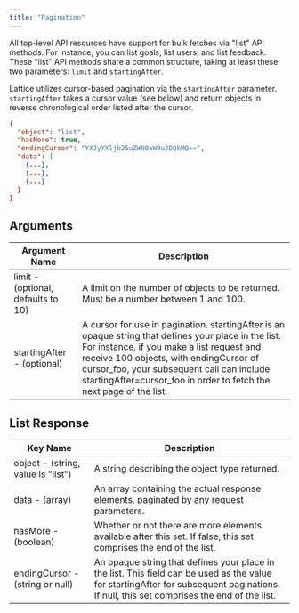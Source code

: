 ```yaml
---
title: "Pagination"
---
```


All top-level API resources have support for bulk fetches via "list" API methods. For instance, you can list goals, list users, and list feedback. These "list" API methods share a common structure, taking at least these two parameters: `limit` and `startingAfter`.

Lattice utilizes cursor-based pagination via the `startingAfter` parameter. `startingAfter` takes a cursor value (see below) and return objects in reverse chronological order listed after the cursor.

```json Response
{
  "object": "list",
  "hasMore": true,
  "endingCursor": "YXJyYXljb25uZWN0aW9uJDQkMQ==",
  "data": [
    {...},
    {...},
    {...}
  }
}
```

## Arguments

| Argument Name                       | Description                                                                                                                                                                                                                                                                                                        |
| ----------------------------------- | ------------------------------------------------------------------------------------------------------------------------------------------------------------------------------------------------------------------------------------------------------------------------------------------------------------------ |
| limit \- (optional, defaults to 10) | A limit on the number of objects to be returned. Must be a number between 1 and 100.                                                                                                                                                                                                                               |
| startingAfter \- (optional)         | A cursor for use in pagination. startingAfter is an opaque string that defines your place in the list. For instance, if you make a list request and receive 100 objects, with endingCursor of cursor\_foo, your subsequent call can include startingAfter=cursor\_foo in order to fetch the next page of the list. |

## List Response

| Key Name                            | Description                                                                                                                                                                              |
| ----------------------------------- | ---------------------------------------------------------------------------------------------------------------------------------------------------------------------------------------- |
| object \- (string, value is "list") | A string describing the object type returned.                                                                                                                                            |
| data \- (array)                     | An array containing the actual response elements, paginated by any request parameters.                                                                                                   |
| hasMore \- (boolean)                | Whether or not there are more elements available after this set. If false, this set comprises the end of the list.                                                                       |
| endingCursor \- (string or null)    | An opaque string that defines your place in the list. This field can be used as the value for startingAfter for subsequent paginations. If null, this set comprises the end of the list. |